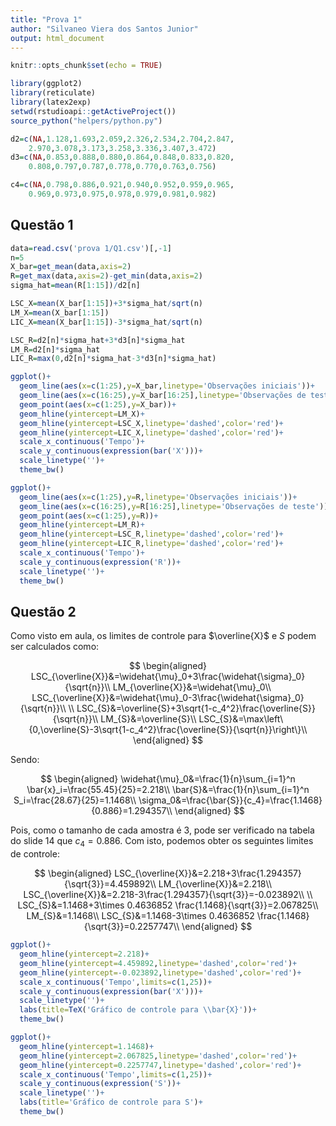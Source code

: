 ```yaml
---
title: "Prova 1"
author: "Silvaneo Viera dos Santos Junior"
output: html_document
---
```


```r
knitr::opts_chunk$set(echo = TRUE)
```


```r
library(ggplot2)
library(reticulate)
library(latex2exp)
setwd(rstudioapi::getActiveProject())
source_python("helpers/python.py")

d2=c(NA,1.128,1.693,2.059,2.326,2.534,2.704,2.847,
    2.970,3.078,3.173,3.258,3.336,3.407,3.472)
d3=c(NA,0.853,0.888,0.880,0.864,0.848,0.833,0.820,
    0.808,0.797,0.787,0.778,0.770,0.763,0.756)

c4=c(NA,0.798,0.886,0.921,0.940,0.952,0.959,0.965,
    0.969,0.973,0.975,0.978,0.979,0.981,0.982)
```

## Questão 1

```r
data=read.csv('prova 1/Q1.csv')[,-1]
n=5
X_bar=get_mean(data,axis=2)
R=get_max(data,axis=2)-get_min(data,axis=2)
sigma_hat=mean(R[1:15])/d2[n]

LSC_X=mean(X_bar[1:15])+3*sigma_hat/sqrt(n)
LM_X=mean(X_bar[1:15])
LIC_X=mean(X_bar[1:15])-3*sigma_hat/sqrt(n)

LSC_R=d2[n]*sigma_hat+3*d3[n]*sigma_hat
LM_R=d2[n]*sigma_hat
LIC_R=max(0,d2[n]*sigma_hat-3*d3[n]*sigma_hat)
```

```r
ggplot()+
  geom_line(aes(x=c(1:25),y=X_bar,linetype='Observações iniciais'))+
  geom_line(aes(x=c(16:25),y=X_bar[16:25],linetype='Observações de teste'))+
  geom_point(aes(x=c(1:25),y=X_bar))+
  geom_hline(yintercept=LM_X)+
  geom_hline(yintercept=LSC_X,linetype='dashed',color='red')+
  geom_hline(yintercept=LIC_X,linetype='dashed',color='red')+
  scale_x_continuous('Tempo')+
  scale_y_continuous(expression(bar('X')))+
  scale_linetype('')+
  theme_bw()
```

```r
ggplot()+
  geom_line(aes(x=c(1:25),y=R,linetype='Observações iniciais'))+
  geom_line(aes(x=c(16:25),y=R[16:25],linetype='Observações de teste'))+
  geom_point(aes(x=c(1:25),y=R))+
  geom_hline(yintercept=LM_R)+
  geom_hline(yintercept=LSC_R,linetype='dashed',color='red')+
  geom_hline(yintercept=LIC_R,linetype='dashed',color='red')+
  scale_x_continuous('Tempo')+
  scale_y_continuous(expression('R'))+
  scale_linetype('')+
  theme_bw()
```

## Questão 2

Como visto em aula, os limites de controle para $\overline{X}$ e $S$ podem ser calculados como:

$$
\begin{aligned}
LSC_{\overline{X}}&=\widehat{\mu}_0+3\frac{\widehat{\sigma}_0}{\sqrt{n}}\\
LM_{\overline{X}}&=\widehat{\mu}_0\\
LSC_{\overline{X}}&=\widehat{\mu}_0-3\frac{\widehat{\sigma}_0}{\sqrt{n}}\\
\\
LSC_{S}&=\overline{S}+3\sqrt{1-c_4^2}\frac{\overline{S}}{\sqrt{n}}\\
LM_{S}&=\overline{S}\\
LSC_{S}&=\max\left\{0,\overline{S}-3\sqrt{1-c_4^2}\frac{\overline{S}}{\sqrt{n}}\right\}\\
\end{aligned}
$$

Sendo:

$$
\begin{aligned}
\widehat{\mu}_0&=\frac{1}{n}\sum_{i=1}^n \bar{x}_i=\frac{55.45}{25}=2.218\\
\bar{S}&=\frac{1}{n}\sum_{i=1}^n S_i=\frac{28.67}{25}=1.1468\\
\sigma_0&=\frac{\bar{S}}{c_4}=\frac{1.1468}{0.886}=1.294357\\
\end{aligned}
$$

Pois, como o tamanho de cada amostra é $3$, pode ser verificado na tabela do slide $14$ que $c_4=0.886$.
Com isto, podemos obter os seguintes limites de controle:

$$
\begin{aligned}
LSC_{\overline{X}}&=2.218+3\frac{1.294357}{\sqrt{3}}=4.459892\\
LM_{\overline{X}}&=2.218\\
LSC_{\overline{X}}&=2.218-3\frac{1.294357}{\sqrt{3}}=-0.023892\\
\\
LSC_{S}&=1.1468+3\times 0.4636852 \frac{1.1468}{\sqrt{3}}=2.067825\\
LM_{S}&=1.1468\\
LSC_{S}&=1.1468-3\times 0.4636852 \frac{1.1468}{\sqrt{3}}=0.2257747\\
\end{aligned}
$$
```r
ggplot()+
  geom_hline(yintercept=2.218)+
  geom_hline(yintercept=4.459892,linetype='dashed',color='red')+
  geom_hline(yintercept=-0.023892,linetype='dashed',color='red')+
  scale_x_continuous('Tempo',limits=c(1,25))+
  scale_y_continuous(expression(bar('X')))+
  scale_linetype('')+
  labs(title=TeX('Gráfico de controle para \\bar{X}'))+
  theme_bw()
```

```r
ggplot()+
  geom_hline(yintercept=1.1468)+
  geom_hline(yintercept=2.067825,linetype='dashed',color='red')+
  geom_hline(yintercept=0.2257747,linetype='dashed',color='red')+
  scale_x_continuous('Tempo',limits=c(1,25))+
  scale_y_continuous(expression('S'))+
  scale_linetype('')+
  labs(title='Gráfico de controle para S')+
  theme_bw()
```
